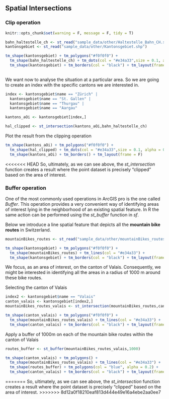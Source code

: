## Spatial Intersections

### Clip operation
```r
knitr::opts_chunk$set(warning = F, message = F, tidy = T)
```


```r
bahn_haltestelle_ch <- st_read("sample_data/other/Haltestelle_Bahn_CH.shp")
kantonsgebiet <- st_read("sample_data/other/Kantonsgebiet.shp")

tm_shape(kantonsgebiet) + tm_polygons("#f0f0f0") + 
  tm_shape(bahn_haltestelle_ch) + tm_dots(col = "#e34a33",size = 0.1, alpha = 0.5) + 
  tm_shape(kantonsgebiet) + tm_borders(col = "black") + tm_layout(frame = F)
   
```
We want now to analyse the situation at a particular area. So we are going to create an index with the specific cantons we are interested in. 
```r
index <- kantonsgebiet$name == "Zürich" |
  kantonsgebiet$name == "St. Gallen" |
  kantonsgebiet$name == "Thurgau" |
  kantonsgebiet$name == "Aargau"

kantons_aOi <- kantonsgebiet[index,]

hal_clipped <- st_intersection(kantons_aOi,bahn_haltestelle_ch)
```
Plot the result from the clipping operation
```r
tm_shape(kantons_aOi) + tm_polygons("#f0f0f0") + 
  tm_shape(hal_clipped) + tm_dots(col = "#e34a33",size = 0.1, alpha = 0.5) + 
  tm_shape(kantons_aOi) + tm_borders() + tm_layout(frame = F)
```


<<<<<<< HEAD
So, ultimately, as we can see above, the _st_intersection_ function creates a result where the point dataset is precisely "clipped" based on the area of interest.

### Buffer operation

One of the most commonly used operations in ArcGIS pro is the one called _Buffer_. This operation provides a very convenient way of identifying areas of interest lying in the neighborhood of an existing spatial feature. In R the same action can be performed using the _st_buffer_ function in _sf_. 

Below we introduce a line spatial feature that depicts all the __mountain bike routes__ in Switzerland.
```r
mountainBikes_routes <- st_read("sample_data/other/mountainBikes_routes.shp")
```

```r
tm_shape(kantonsgebiet) + tm_polygons("#f0f0f0") + 
  tm_shape(mountainBikes_routes) + tm_lines(col = "#e34a33") + 
  tm_shape(kantonsgebiet) + tm_borders(col = "black") + tm_layout(frame = F)
```

We focus, as an area of interest, on the canton of Valais. Consequently, we might be interested in identifying all the areas in a radius of 1000 m around these bike routes.

Selecting the canton of Valais
```r
index2 <- kantonsgebiet$name == "Valais"
canton_valais <- kantonsgebiet[index2,]
mountainBikes_routes_valais <- st_intersection(mountainBikes_routes,canton_valais)

tm_shape(canton_valais) + tm_polygons("#f0f0f0") + 
  tm_shape(mountainBikes_routes_valais) + tm_lines(col = "#e34a33") + 
  tm_shape(canton_valais) + tm_borders(col = "black") + tm_layout(frame = F)
```

Apply a buffer of 1000m on each of the mountain bike routes within the canton of Valais
```r
routes_buffer <- st_buffer(mountainBikes_routes_valais,1000)

tm_shape(canton_valais) + tm_polygons() + 
  tm_shape(mountainBikes_routes_valais) + tm_lines(col = "#e34a33") +
  tm_shape(routes_buffer) + tm_polygons(col = "blue", alpha = 0.2) + 
  tm_shape(canton_valais) + tm_borders(col = "black") + tm_layout(frame = F)
```

=======
So, ultimately, as we can see above, the _st_intersection_ function creates a result where the point dataset is precisely "clipped" based on the area of interest. 
>>>>>>> 8d12a0f18210eaf813d444e49e16a4ebe2aa0ee7
